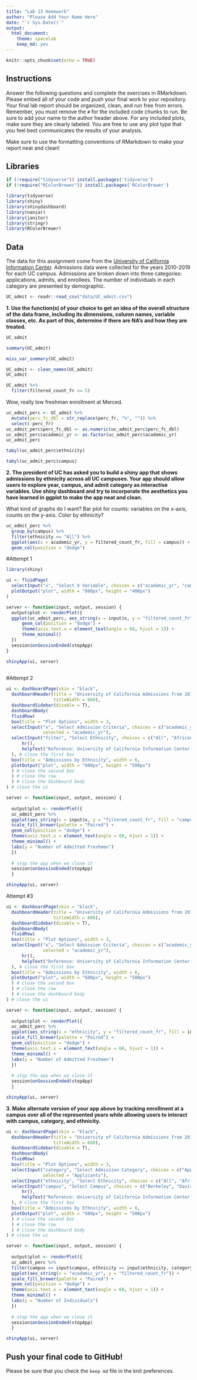 ```yaml
---
title: "Lab 13 Homework"
author: "Please Add Your Name Here"
date: "`r Sys.Date()`"
output:
  html_document: 
    theme: spacelab
    keep_md: yes
---
```


```r
knitr::opts_chunk$set(echo = TRUE)
```

## Instructions
Answer the following questions and complete the exercises in RMarkdown. Please embed all of your code and push your final work to your repository. Your final lab report should be organized, clean, and run free from errors. Remember, you must remove the `#` for the included code chunks to run. Be sure to add your name to the author header above. For any included plots, make sure they are clearly labeled. You are free to use any plot type that you feel best communicates the results of your analysis.  

Make sure to use the formatting conventions of RMarkdown to make your report neat and clean!  

## Libraries
```r
if (!require("tidyverse")) install.packages('tidyverse')
if (!require("RColorBrewer")) install.packages('RColorBrewer')
```

```r
library(tidyverse)
library(shiny)
library(shinydashboard)
library(naniar)
library(janitor)
library(stringr)
library(RColorBrewer)
```

## Data
The data for this assignment come from the [University of California Information Center](https://www.universityofcalifornia.edu/infocenter). Admissions data were collected for the years 2010-2019 for each UC campus. Admissions are broken down into three categories: applications, admits, and enrollees. The number of individuals in each category are presented by demographic.  
```r
UC_admit <- readr::read_csv("data/UC_admit.csv")
```

**1. Use the function(s) of your choice to get an idea of the overall structure of the data frame, including its dimensions, column names, variable classes, etc. As part of this, determine if there are NA's and how they are treated.**  

```r
UC_admit
```

```r
summary(UC_admit)
```

```r
miss_var_summary(UC_admit)
```

```r
UC_admit <- clean_names(UC_admit)
UC_admit
```

```r
UC_admit %>% 
  filter(filtered_count_fr <= 5)
```
Wow, really low freshman enrollment at Merced.

```r
uc_admit_perc <- UC_admit %>% 
  mutate(perc_fc_dbl = str_replace(perc_fr, "%", "")) %>% 
  select(-perc_fr)
uc_admit_perc$perc_fc_dbl <- as.numeric(uc_admit_perc$perc_fc_dbl)
uc_admit_perc$academic_yr <- as.factor(uc_admit_perc$academic_yr)
uc_admit_perc
```

```r
tabyl(uc_admit_perc$ethnicity)
```

```r
tabyl(uc_admit_perc$campus)
```

**2. The president of UC has asked you to build a shiny app that shows admissions by ethnicity across all UC campuses. Your app should allow users to explore year, campus, and admit category as interactive variables. Use shiny dashboard and try to incorporate the aesthetics you have learned in ggplot to make the app neat and clean.**

What kind of graphs do I want? Bar plot for counts: variables on the x-axis, counts on the y-axis. Color by ethnicity?
```r
uc_admit_perc %>%
  group_by(campus) %>% 
  filter(ethnicity == "All") %>% 
  ggplot(aes(x = academic_yr, y = filtered_count_fr, fill = campus)) +
  geom_col(position = "dodge")
```


#Attempt 1
```r
library(shiny)

ui <- fluidPage(
  selectInput("x", "Select X Variable", choices = c("academic_yr", "campus", "category"), selected = "academic_yr"),
  plotOutput("plot", width = "800px", height = "400px")
)

server <- function(input, output, session) {
  output$plot <- renderPlot({
  ggplot(uc_admit_perc, aes_string(x = input$x, y = "filtered_count_fr", fill = "ethnicity")) + 
      geom_col(position = "dodge") + 
      theme(axis.text.x = element_text(angle = 60, hjust = 1)) +
      theme_minimal()
  })
  session$onSessionEnded(stopApp)
}

shinyApp(ui, server)
  
```

#Attempt 2
```r
ui <- dashboardPage(skin = "black",
  dashboardHeader(title = "University of California Admissions from 2010 - 2019",
                  titleWidth = 600),
  dashboardSidebar(disable = T),
  dashboardBody(
  fluidRow(
  box(title = "Plot Options", width = 3,
  selectInput("x", "Select Admission Criteria", choices = c("academic_yr", "campus", "category"), 
              selected = "academic_yr"),
  selectInput("filter", "Select Ethnicity", choices = c("All", "African American", "American Indian", "Asian", "Chicano/Latino", "International", "White", "Unknown"), selected = "All"),
      hr(),
      helpText("Reference: University of California Information Center, Admissions (2010-2019)")
  ), # close the first box
  box(title = "Admissions by Ethnicity", width = 6,
  plotOutput("plot", width = "600px", height = "500px")
  ) # close the second box
  ) # close the row
  ) # close the dashboard body
) # close the ui

server <- function(input, output, session) { 
  
  output$plot <- renderPlot({
  uc_admit_perc %>%
  ggplot(aes_string(x = input$x, y = "filtered_count_fr", fill = "campus")) +
  scale_fill_brewer(palette = "Paired") +
  geom_col(position = "dodge") + 
  theme(axis.text.x = element_text(angle = 60, hjust = 1)) +
  theme_minimal() +
  labs(y = "Number of Admitted Freshmen")
  })
  
  # stop the app when we close it
  session$onSessionEnded(stopApp)
  }

shinyApp(ui, server)
```

Attempt #3
```r
ui <- dashboardPage(skin = "black",
  dashboardHeader(title = "University of California Admissions from 2010 - 2019",
                  titleWidth = 600),
  dashboardSidebar(disable = T),
  dashboardBody(
  fluidRow(
  box(title = "Plot Options", width = 3,
  selectInput("x", "Select Admission Criteria", choices = c("academic_yr", "campus", "category"), 
              selected = "academic_yr"),
      hr(),
      helpText("Reference: University of California Information Center, Admissions (2010-2019)")
  ), # close the first box
  box(title = "Admissions by Ethnicity", width = 6,
  plotOutput("plot", width = "600px", height = "500px")
  ) # close the second box
  ) # close the row
  ) # close the dashboard body
) # close the ui

server <- function(input, output, session) { 
  
  output$plot <- renderPlot({
  uc_admit_perc %>%
  ggplot(aes_string(x = "ethnicity", y = "filtered_count_fr", fill = input$x)) +
  scale_fill_brewer(palette = "Paired") +
  geom_col(position = "dodge") + 
  theme(axis.text.x = element_text(angle = 60, hjust = 1)) +
  theme_minimal() +
  labs(y = "Number of Admitted Freshmen")
  })
  
  # stop the app when we close it
  session$onSessionEnded(stopApp)
  }

shinyApp(ui, server)
```



**3. Make alternate version of your app above by tracking enrollment at a campus over all of the represented years while allowing users to interact with campus, category, and ethnicity.**
```r
ui <- dashboardPage(skin = "black",
  dashboardHeader(title = "University of California Admissions from 2010 - 2019",
                  titleWidth = 600),
  dashboardSidebar(disable = T),
  dashboardBody(
  fluidRow(
  box(title = "Plot Options", width = 3,
  selectInput("category", "Select Admission Category", choices = c("Applicants", "Admits", "Enrollees"), 
              selected = "Applicants"),
  selectInput("ethnicity", "Select Ethnicity", choices = c("All", "African American", "American Indian", "Asian", "Chicano/Latino", "International", "White", "Unknown"), selected = "All"),
  selectInput("campus", "Select Campus", choices = c("Berkeley", "Davis", "Irvine", "Los_Angeles", "Merced", "Riverside", "San_Diego", "Santa_Barbara", "Santa_Cruz"), selected = "Davis"),
      hr(),
      helpText("Reference: University of California Information Center, Admissions (2010-2019)")
  ), # close the first box
  box(title = "Admissions by Ethnicity", width = 6,
  plotOutput("plot", width = "600px", height = "500px")
  ) # close the second box
  ) # close the row
  ) # close the dashboard body
) # close the ui

server <- function(input, output, session) { 
  
  output$plot <- renderPlot({
  uc_admit_perc %>%
  filter(campus == input$campus, ethnicity == input$ethnicity, category == input$category) %>% 
  ggplot(aes_string(x = "academic_yr", y = "filtered_count_fr")) +
  scale_fill_brewer(palette = "Paired") +
  geom_col(position = "dodge") + 
  theme(axis.text.x = element_text(angle = 60, hjust = 1)) +
  theme_minimal() +
  labs(y = "Number of Individuals")
  })
  
  # stop the app when we close it
  session$onSessionEnded(stopApp)
  }

shinyApp(ui, server)
```



## Push your final code to GitHub!
Please be sure that you check the `keep md` file in the knit preferences. 